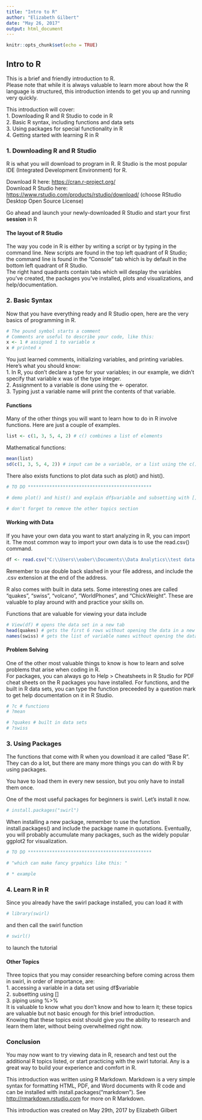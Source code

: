 ```yaml
---
title: "Intro to R"
author: "Elizabeth Gilbert"
date: "May 26, 2017"
output: html_document
---
```

```r
knitr::opts_chunk$set(echo = TRUE)
```
## Intro to R
This is a brief and friendly introduction to R.  
Please note that while it is always valuable to learn more about how the R language is structured, this introduction intends to get you up and running very quickly.  

This introduction will cover:  
1. Downloading R and R Studio to code in R  
2. Basic R syntax, including functions and data sets   
3. Using packages for special functionality in R  
4. Getting started with learning R in R  

### 1. Downloading R and R Studio
R is what you will download to program in R. R Studio is the most popular IDE (Integrated Development Environment) for R.

Download R here: <https://cran.r-project.org/>   
Download R Studio here: <https://www.rstudio.com/products/rstudio/download/> (choose RStudio Desktop Open Source License)

Go ahead and launch your newly-downloaded R Studio and start your first **session** in R

#### The layout of R Studio
The way you code in R is either by writing a script or by typing in the command line. New scripts are found in the top left quadrant of R Studio; the command line is found in the "Console" tab which is by default in the bottom left quadrant of R Studio.  
The right hand quadrants contain tabs which will desplay the variables you've created, the packages you've installed, plots and visualizations, and help/documentation. 

### 2. Basic Syntax
Now that you have everything ready and R Studio open, here are the very basics of programming in R. 
```r
# The pound symbol starts a comment
# Comments are useful to describe your code, like this:
x <- 1 # assigned 1 to variable x
x # printed x
```
You just learned comments, initializing variables, and printing variables. Here's what you should know:  
1. In R, you don't declare a type for your variables; in our example, we didn't specify that variable x was of the type integer.   
2. Assignment to a variable is done using the <- operator.   
3. Typing just a variable name will print the contents of that variable.   

#### Functions
Many of the other things you will want to learn how to do in R involve functions. Here are just a couple of examples. 

```r
list <- c(1, 3, 5, 4, 2) # c() combines a list of elements
```

Mathematical functions:
```r
mean(list)
sd(c(1, 3, 5, 4, 2)) # input can be a variable, or a list using the c() function
```

There also exists functions to plot data such as plot() and hist(). 
```r
# TO DO **********************************************

# demo plot() and hist() and explain df$variable and subsetting with [] here!!

# don't forget to remove the other topics section
```

#### Working with Data
If you have your own data you want to start analyzing in R, you can import it. The most common way to import your own data is to use the read.csv() command. 
```r
df <- read.csv("C:\\Users\\eaber\\Documents\\Data Analytics\\test data.csv") # df is for the object type data frame
```
Remember to use double back slashed in your file address, and include the .csv extension at the end of the address.

R also comes with built in data sets. Some interesting ones are called "quakes", "swiss", "volcano", "WorldPhones", and "ChickWeight". These are valuable to play around with and practice your skills on. 

Functions that are valuable for viewing your data include
```r
# View(df) # opens the data set in a new tab
head(quakes) # gets the first 6 rows without opening the data in a new tab
names(swiss) # gets the list of variable names without opening the data in a new tab
```

#### Problem Solving
One of the other most valuable things to know is how to learn and solve problems that arise when coding in R.  
For packages, you can always go to Help > Cheatsheets in R Studio for PDF cheat sheets on the R packages you have installed. 
For functions, and the built in R data sets, you can type the function preceeded by a question mark to get help documentation on it in R Studio. 
```r
# ?c # functions
# ?mean

# ?quakes # built in data sets
# ?swiss
```

### 3. Using Packages
The functions that come with R when you download it are called "Base R". They can do a lot, but there are many more things you can do with R by using packages. 

You have to load them in every new session, but you only have to install them once. 

One of the most useful packages for beginners is swirl. Let's install it now.
```r
# install.packages("swirl")
```
When installing a new package, remember to use the function install.packages() and include the package name in quotations. 
Eventually, you will probably accumulate many packages, such as the widely popular ggplot2 for visualization.
```r
# TO DO **********************************************

# "which can make fancy grpahics like this: "

# * example
```

### 4. Learn R in R
Since you already have the swirl package installed, you can load it with
```r
# library(swirl)
```
and then call the swirl function
```r
# swirl()
```
to launch the tutorial

#### Other Topics
Three topics that you may consider researching before coming across them in swirl, in order of importance, are:   
1. accessing a variable in a data set using df$variable  
2. subsetting using []  
3. piping using %>%  
It is valuable to know what you don't know and how to learn it; these topics are valuable but not basic enough for this brief introduction.  
Knowing that these topics exist should give you the ability to research and learn them later, without being overwhelmed right now.  

### Conclusion
You may now want to try viewing data in R, research and test out the additional R topics listed, or start practicing with the swirl tutorial. Any is a great way to build your experience and comfort in R.   

This introduction was written using R Markdown. Markdown is a very simple syntax for formatting HTML, PDF, and Word documents with R code and can be installed with install.packages("markdown"). See <http://rmarkdown.rstudio.com> for more on R Markdown.  

This introduction was created on May 29th, 2017 by Elizabeth Gilbert
  